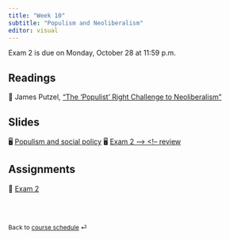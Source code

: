 ```yaml
---
title: "Week 10"
subtitle: "Populism and Neoliberalism"
editor: visual
---
```


::: callout-important
Exam 2 is due on Monday, October 28 at 11:59 p.m.
:::

## Readings

📖 James Putzel, ["The 'Populist' Right Challenge to Neoliberalism"](https://onlinelibrary-wiley-com.proxygw.wrlc.org/doi/full/10.1111/dech.12578)

## Slides

🖥️ [Populism and social policy](/slides/lecture-8.1.html) 🖥️ [Exam 2 --\> \<!-- review](/slides/lecture-8.2.html)

## Assignments

📘 [Exam 2](https://blackboard.gwu.edu/webapps/blackboard/content/listContentEditable.jsp?course_id=_380501_1&content_id=_12817116_1&mode=reset)

<br><br>

::: {style="font-size: 0.875em;"}
Back to [course schedule](/ "Course schedule") ⏎
:::
